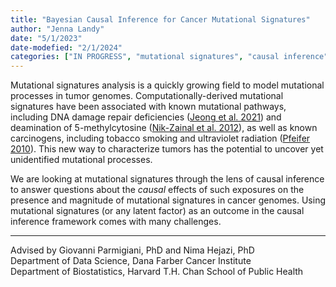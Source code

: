 ```yaml
---
title: "Bayesian Causal Inference for Cancer Mutational Signatures"
author: "Jenna Landy"
date: "5/1/2023"
date-modefied: "2/1/2024"
categories: ["IN PROGRESS", "mutational signatures", "causal inference", "bayesian computation", "genomics"]
---
```


Mutational signatures analysis is a quickly growing field to model mutational processes in tumor genomes. Computationally-derived mutational signatures have been associated with known mutational pathways, including DNA damage repair deficiencies ([Jeong et al. 2021](https://www.ncbi.nlm.nih.gov/pmc/articles/PMC8752981/)) and deamination of 5-methylcytosine ([Nik-Zainal et al. 2012](https://www.cell.com/fulltext/S0092-8674(12)00528-4)), as well as known carcinogens, including tobacco smoking and ultraviolet radiation ([Pfeifer 2010](https://genomemedicine.biomedcentral.com/articles/10.1186/gm175)). This new way to characterize tumors has the potential to uncover yet unidentified mutational processes.

We are looking at mutational signatures through the lens of causal inference to answer questions about the *causal* effects of such exposures on the presence and magnitude of mutational signatures in cancer genomes. Using mutational signatures (or any latent factor) as an outcome in the causal inference framework comes with many challenges.

------------------------------------------------------------------------

Advised by Giovanni Parmigiani, PhD and Nima Hejazi, PhD\
Department of Data Science, Dana Farber Cancer Institute\
Department of Biostatistics, Harvard T.H. Chan School of Public Health
